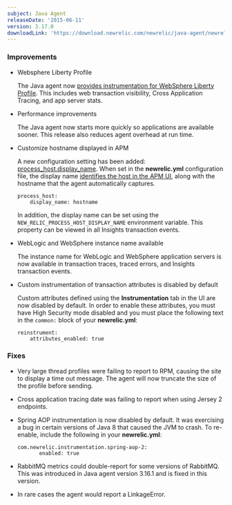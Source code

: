 ```yaml
---
subject: Java Agent
releaseDate: '2015-06-11'
version: 3.17.0
downloadLink: 'https://download.newrelic.com/newrelic/java-agent/newrelic-agent/3.17.0/'
---
```


### Improvements

* Websphere Liberty Profile

  The Java agent now [provides instrumentation for WebSphere Liberty Profile](/docs/agents/java-agent/frameworks/websphere-liberty-profile-installation-java). This includes web transaction visibility, Cross Application Tracing, and app server stats.
* Performance improvements

  The Java agent now starts more quickly so applications are available sooner. This release also reduces agent overhead at run time.
* Customize hostname displayed in APM

  A new configuration setting has been added: [process_host.display_name](/docs/agents/java-agent/configuration/java-agent-configuration-config-file#display_name). When set in the **newrelic.yml** configuration file, the display name [identifies the host in the APM UI](/docs/apm/new-relic-apm/maintenance/add-rename-remove-hosts#display_name), along with the hostname that the agent automatically captures.

  ```
  process_host:
      display_name: hostname
  ```

  In addition, the display name can be set using the `NEW_RELIC_PROCESS_HOST_DISPLAY_NAME` environment variable. This property can be viewed in all Insights transaction events.
* WebLogic and WebSphere instance name available

  The instance name for WebLogic and WebSphere application servers is now available in transaction traces, traced errors, and Insights transaction events.
* Custom instrumentation of transaction attributes is disabled by default

  Custom attributes defined using the **Instrumentation** tab in the UI are now disabled by default. In order to enable these attributes, you must have High Security mode disabled and you must place the following text in the `common:` block of your **newrelic.yml**:

  ```
  reinstrument:
      attributes_enabled: true
  ```

### Fixes

* Very large thread profiles were failing to report to RPM, causing the site to display a time out message. The agent will now truncate the size of the profile before sending.
* Cross application tracing date was failing to report when using Jersey 2 endpoints.
* Spring AOP instrumentation is now disabled by default. It was exercising a bug in certain versions of Java 8 that caused the JVM to crash. To re-enable, include the following in your **newrelic.yml**:

  ```
  com.newrelic.instrumentation.spring-aop-2:
         enabled: true
  ```
* RabbitMQ metrics could double-report for some versions of RabbitMQ. This was introduced in Java agent version 3.16.1 and is fixed in this version.
* In rare cases the agent would report a LinkageError.
